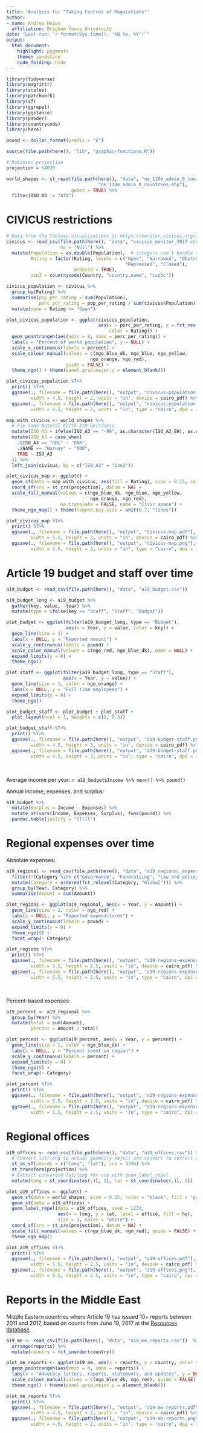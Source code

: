 ```yaml
---
title: 'Analysis for "Taking Control of Regulations"'
author:
- name: Andrew Heiss
  affiliation: Brigham Young University
date: "Last run: `r format(Sys.time(), '%B %e, %Y')`"
output: 
  html_document: 
    highlight: pygments
    theme: sandstone
    code_folding: hide
---
```


```r
library(tidyverse)
library(magrittr)
library(scales)
library(patchwork)
library(sf)
library(ggrepel)
library(ggstance)
library(pander)
library(countrycode)
library(here)

pound <- dollar_format(prefix = "£")

source(file.path(here(), "lib", "graphic-functions.R"))

# Robinson projection
projection = 54030

world_shapes <- st_read(file.path(here(), "data", "ne_110m_admin_0_countries",
                                  "ne_110m_admin_0_countries.shp"),
                        quiet = TRUE) %>% 
  filter(ISO_A3 != "ATA")
```

# CIVICUS restrictions

```r
# Data from the Tableau visualizations at https://monitor.civicus.org/findings/
civicus <- read_csv(file.path(here(), "data", "civicus_monitor_2017.csv"),
                    na = "Null") %>%
  mutate(Population = as.double(Population),  # integers can't handle world population
         Rating = factor(Rating, levels = c("Open", "Narrowed", "Obstructed", 
                                            "Repressed", "Closed"), 
                         ordered = TRUE),
         iso3 = countrycode(Country, "country.name", "iso3c"))
```

```r
civicus_population <- civicus %>%
  group_by(Rating) %>%
  summarise(pop_per_rating = sum(Population),
            perc_per_rating = pop_per_rating / sum(civicus$Population)) %>% 
  mutate(open = Rating == "Open")

plot_civicus_population <- ggplot(civicus_population, 
                                  aes(x = perc_per_rating, y = fct_rev(Rating),
                                      color = Rating)) + 
  geom_pointrangeh(aes(xmin = 0, xmax = perc_per_rating)) +
  labs(x = "Percent of world population", y = NULL) +
  scale_x_continuous(labels = percent) +
  scale_colour_manual(values = c(ngo_blue_dk, ngo_blue, ngo_yellow, 
                               ngo_orange, ngo_red), 
                      guide = FALSE) +
  theme_ngo() + theme(panel.grid.major.y = element_blank())

plot_civicus_population %T>% 
  print() %T>%
  ggsave(., filename = file.path(here(), "output", "civicus-population.pdf"),
         width = 4.5, height = 2, units = "in", device = cairo_pdf) %>% 
  ggsave(., filename = file.path(here(), "output", "civicus-population.png"),
         width = 4.5, height = 2, units = "in", type = "cairo", dpi = 300)
```

```r
map_with_civicus <- world_shapes %>% 
  # Fix some Natural Earth ISO weirdness
  mutate(ISO_A3 = ifelse(ISO_A3 == "-99", as.character(ISO_A3_EH), as.character(ISO_A3))) %>% 
  mutate(ISO_A3 = case_when(
    .$ISO_A3 == "GRL" ~ "DNK",
    .$NAME == "Norway" ~ "NOR",
    TRUE ~ ISO_A3
  )) %>% 
  left_join(civicus, by = c("ISO_A3" = "iso3"))

plot_civicus_map <- ggplot() +
  geom_sf(data = map_with_civicus, aes(fill = Rating), size = 0.15, color = "black") +
  coord_sf(crs = st_crs(projection), datum = NA) +
  scale_fill_manual(values = c(ngo_blue_dk, ngo_blue, ngo_yellow, 
                               ngo_orange, ngo_red), 
                    na.translate = FALSE, name = "Civic space") +
  theme_ngo_map() + theme(legend.key.size = unit(0.7, "lines"))

plot_civicus_map %T>% 
  print() %T>%
  ggsave(., filename = file.path(here(), "output", "civicus-map.pdf"),
         width = 5.5, height = 3, units = "in", device = cairo_pdf) %>% 
  ggsave(., filename = file.path(here(), "output", "civicus-map.png"),
         width = 5.5, height = 3, units = "in", type = "cairo", dpi = 300)
```


# Article 19 budget and staff over time

```r
a19_budget <- read_csv(file.path(here(), "data", "a19_budget.csv")) 

a19_budget_long <- a19_budget %>%
  gather(key, value, -Year) %>%
  mutate(type = ifelse(key == "Staff", "Staff", "Budget"))

plot_budget <- ggplot(filter(a19_budget_long, type == "Budget"),
                      aes(x = Year, y = value, color = key)) +
  geom_line(size = 1) +
  labs(x = NULL, y = "Reported amount") +
  scale_y_continuous(labels = pound) +
  scale_color_manual(values = c(ngo_red, ngo_blue_dk), name = NULL) +
  expand_limits(y = 0) +
  theme_ngo()

plot_staff <- ggplot(filter(a19_budget_long, type == "Staff"),
                     aes(x = Year, y = value)) +
  geom_line(size = 1, color = ngo_orange) +
  labs(x = NULL, y = "Full time employees") +
  expand_limits(y = 0) +
  theme_ngo()

plot_budget_staff <- plot_budget + plot_staff + 
  plot_layout(ncol = 1, heights = c(1, 0.5))

plot_budget_staff %T>% 
  print() %T>%
  ggsave(., filename = file.path(here(), "output", "a19-budget-staff.pdf"),
         width = 4.5, height = 3, units = "in", device = cairo_pdf) %>% 
  ggsave(., filename = file.path(here(), "output", "a19-budget-staff.png"),
         width = 4.5, height = 3, units = "in", type = "cairo", dpi = 300)
```

\

Average income per year: `r a19_budget$Income %>% mean() %>% pound()`

Annual income, expenses, and surplus:

```r
a19_budget %>%
  mutate(Surplus = Income - Expenses) %>%
  mutate_at(vars(Income, Expenses, Surplus), funs(pound)) %>% 
  pandoc.table(justify = "lllll")
```


# Regional expenses over time

Absolute expenses:

```r
a19_regional <- read_csv(file.path(here(), "data", "a19_regional_expenses.csv")) %>%
  filter(!(Category %in% c("Governance", "Fundraising", "Law and policy"))) %>%
  mutate(Category = ordered(fct_relevel(Category, "Global"))) %>%
  group_by(Year, Category) %>%
  summarise(Amount = sum(Amount))

plot_regions <- ggplot(a19_regional, aes(x = Year, y = Amount)) +
  geom_line(size = 1, color = ngo_red) +
  labs(x = NULL, y = "Reported expenditures") +
  scale_y_continuous(labels = pound) +
  expand_limits(y = 0) +
  theme_ngo(9) +
  facet_wrap(~ Category)

plot_regions %T>% 
  print() %T>%
  ggsave(., filename = file.path(here(), "output", "a19-regions-expenses-abs.pdf"),
         width = 5.5, height = 2.5, units = "in", device = cairo_pdf) %>% 
  ggsave(., filename = file.path(here(), "output", "a19-regions-expenses-abs.png"),
         width = 5.5, height = 2.5, units = "in", type = "cairo", dpi = 300)
```

\

Percent-based expenses:

```r
a19_percent <- a19_regional %>%
  group_by(Year) %>%
  mutate(total = sum(Amount),
         percent = Amount / total)

plot_percent <- ggplot(a19_percent, aes(x = Year, y = percent)) +
  geom_line(size = 1, color = ngo_blue_dk) +
  labs(x = NULL, y = "Percent spent on region") +
  scale_y_continuous(labels = percent) +
  expand_limits(y = 0) +
  theme_ngo(9) +
  facet_wrap(~ Category)

plot_percent %T>% 
  print() %T>%
  ggsave(., filename = file.path(here(), "output", "a19-regions-expenses-pct.pdf"),
         width = 5.5, height = 2.5, units = "in", device = cairo_pdf) %>% 
  ggsave(., filename = file.path(here(), "output", "a19-regions-expenses-pct.png"),
         width = 5.5, height = 2.5, units = "in", type = "cairo", dpi = 300)
```


# Regional offices

```r
a19_offices <- read_csv(file.path(here(), "data", "a19_offices.csv")) %>% 
  # Convert lat/long to actual geometry object and convert to correct projection
  st_as_sf(coords = c("long", "lat"), crs = 4326) %>% 
  st_transform(projection) %>% 
  # Extract converted lat/long for use with geom_label_repel
  mutate(long = st_coordinates(.)[, 1], lat = st_coordinates(.)[, 2])

plot_a19_offices <- ggplot() +
  geom_sf(data = world_shapes, size = 0.15, color = "black", fill = "grey90") +
  geom_sf(data = a19_offices) +
  geom_label_repel(data = a19_offices, seed = 1234,
                   aes(x = long, y = lat, label = office, fill = hq), 
                   size = 3, color = "white") +
  coord_sf(crs = st_crs(projection), datum = NA) +
  scale_fill_manual(values = c(ngo_blue_dk, ngo_red), guide = FALSE) +
  theme_ngo_map()

plot_a19_offices %T>% 
  print() %T>%
  ggsave(., filename = file.path(here(), "output", "a19-offices.pdf"),
         width = 5.5, height = 2.5, units = "in", device = cairo_pdf) %>% 
  ggsave(., filename = file.path(here(), "output", "a19-offices.png"),
         width = 5.5, height = 2.5, units = "in", type = "cairo", dpi = 300)
```


# Reports in the Middle East

Middle Eastern countries where Article 19 has issued 10+ reports between 2011 and 2017, based on counts from June 19, 2017 at the [Resources database](https://www.article19.org/resources.php?action=resourcesearch&search=test&lang=en).

```r
a19_me <- read_csv(file.path(here(), "data", "a19_me_reports.csv"))  %>%
  arrange(reports) %>%
  mutate(country = fct_inorder(country))

plot_me_reports <- ggplot(a19_me, aes(x = reports, y = country, color = hq)) + 
  geom_pointrangeh(aes(xmin = 0, xmax = reports)) +
  labs(x = "Advocacy letters, reports, statements, and updates", y = NULL) +
  scale_colour_manual(values = c(ngo_blue_dk, ngo_red), guide = FALSE) +
  theme_ngo() + theme(panel.grid.major.y = element_blank())

plot_me_reports %T>% 
  print() %T>%
  ggsave(., filename = file.path(here(), "output", "a19-me-reports.pdf"),
         width = 4.5, height = 2, units = "in", device = cairo_pdf) %>% 
  ggsave(., filename = file.path(here(), "output", "a19-me-reports.png"),
         width = 4.5, height = 2, units = "in", type = "cairo", dpi = 300)
```
